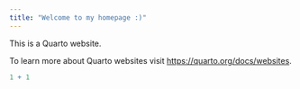 ```yaml
---
title: "Welcome to my homepage :)"
---
```


This is a Quarto website.

To learn more about Quarto websites visit <https://quarto.org/docs/websites>.

```r
1 + 1
```
